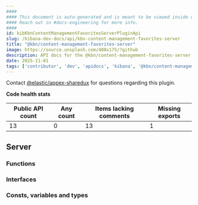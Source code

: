 ```yaml
---
####
#### This document is auto-generated and is meant to be viewed inside our experimental, new docs system.
#### Reach out in #docs-engineering for more info.
####
id: kibKbnContentManagementFavoritesServerPluginApi
slug: /kibana-dev-docs/api/kbn-content-management-favorites-server
title: "@kbn/content-management-favorites-server"
image: https://source.unsplash.com/400x175/?github
description: API docs for the @kbn/content-management-favorites-server plugin
date: 2025-11-01
tags: ['contributor', 'dev', 'apidocs', 'kibana', '@kbn/content-management-favorites-server']
---
```




Contact [@elastic/appex-sharedux](https://github.com/orgs/elastic/teams/appex-sharedux) for questions regarding this plugin.

**Code health stats**

| Public API count  | Any count | Items lacking comments | Missing exports |
|-------------------|-----------|------------------------|-----------------|
| 13 | 0 | 13 | 1 |

## Server

### Functions
<DocDefinitionList data={kbnContentManagementFavoritesServerObj.server.functions}/>

### Interfaces
<DocDefinitionList data={kbnContentManagementFavoritesServerObj.server.interfaces}/>

### Consts, variables and types
<DocDefinitionList data={kbnContentManagementFavoritesServerObj.server.misc}/>

